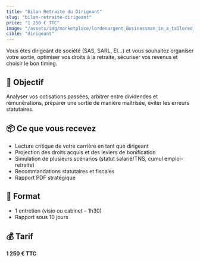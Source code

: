```yaml
---
title: "Bilan Retraite du Dirigeant"
slug: "bilan-retraite-dirigeant"
price: "1 250 € TTC"
image: "/assets/img/marketplace/lordenargent_Businessman_in_a_tailored_jacket_analyzing_lapto_2f1e391f-98c5-46ab-b150-841ad9624dad_2.webp"
cible: "dirigeant"
---
```


Vous êtes dirigeant de société (SAS, SARL, EI...) et vous souhaitez organiser votre sortie, optimiser vos droits à la retraite, sécuriser vos revenus et choisir le bon timing.

## 🎯 Objectif
Analyser vos cotisations passées, arbitrer entre dividendes et rémunérations, préparer une sortie de manière maîtrisée, éviter les erreurs statutaires.

## 📦 Ce que vous recevez
- Lecture critique de votre carrière en tant que dirigeant
- Projection des droits acquis et des leviers de bonification
- Simulation de plusieurs scénarios (statut salarié/TNS, cumul emploi-retraite)
- Recommandations statutaires et fiscales
- Rapport PDF stratégique

## 📅 Format
- 1 entretien (visio ou cabinet – 1h30)
- Rapport sous 10 jours

## 💰 Tarif
**1 250 € TTC**

<CTA label="Je sécurise ma sortie en tant que dirigeant" />
